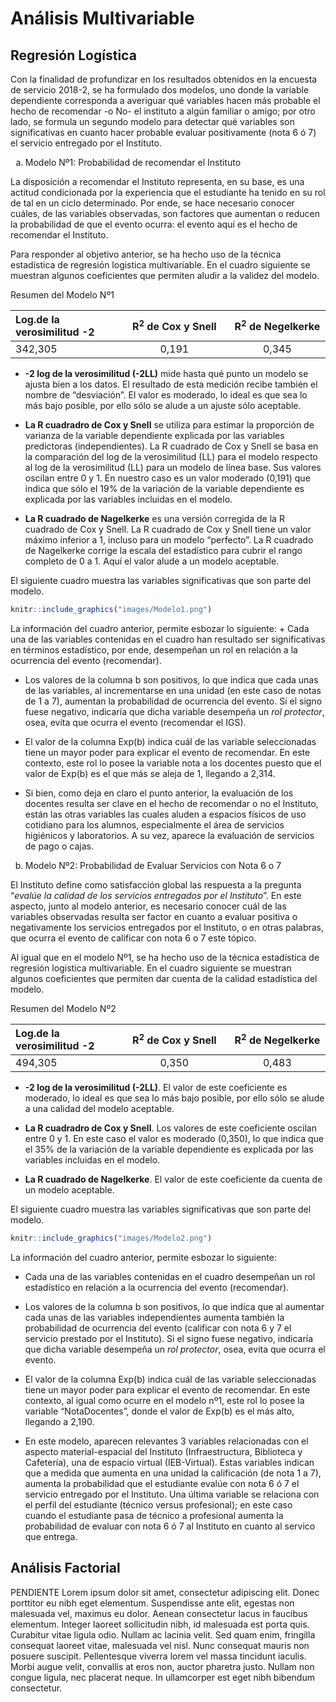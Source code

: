 # Análisis Multivariable

## Regresión Logística

Con la finalidad de profundizar en los resultados obtenidos en la encuesta de servicio 2018-2, se ha formulado dos modelos, uno donde la variable dependiente corresponda a averiguar qué variables hacen más probable el hecho de recomendar -o No- el instituto a algún familiar o amigo; por otro lado, se formula un segundo modelo para detectar qué variables son significativas en cuanto hacer probable evaluar positivamente (nota 6 ó 7) el servicio entregado por el Instituto.  

a) Modelo Nº1: Probabilidad de recomendar el Instituto

La disposición a recomendar el Instituto representa, en su base, es una actitud condicionada por la experiencia que el estudiante ha tenido en su rol de tal en un ciclo determinado. Por ende, se hace necesario conocer cuáles, de las variables observadas, son factores que aumentan o reducen la probabilidad de que el evento ocurra: el evento aquí es el hecho de recomendar el Instituto. 

Para responder al objetivo anterior, se ha hecho uso de la técnica estadística de regresión logistica multivariable. En el cuadro siguiente se muestran algunos coeficientes que permiten aludir a la validez del modelo.

Resumen del Modelo Nº1

| Log.de la verosimilitud -2  | R^2^  de Cox y Snell | R^2^ de Negelkerke |
| :-------   | :------:   | :-----: |
| 342,305   | 0,191     | 0,345   |


+ **-2 log de la verosimilitud (-2LL)** mide hasta qué punto un modelo se ajusta bien a los datos. El resultado de esta medición recibe también el nombre de "desviación". El valor es moderado, lo ideal es que sea lo más bajo posible, por ello sólo se alude a un ajuste sólo aceptable.

+ **La R cuadradro de Cox y Snell** se utiliza para estimar la proporción de varianza de la variable dependiente explicada por las variables predictoras (independientes). La R cuadrado de Cox y Snell se basa en la comparación del log de la verosimilitud (LL) para el modelo respecto al log de la verosimilitud (LL) para un modelo de línea base. Sus valores oscilan entre 0 y 1. En nuestro caso es un valor moderado (0,191) que indica que sólo el 19% de la variación de la variable dependiente es explicada por las variables incluidas en el modelo. 

+ **La R cuadrado de Nagelkerke** es una versión corregida de la R cuadrado de Cox y Snell. La R cuadrado de Cox y Snell tiene un valor máximo inferior a 1, incluso para un modelo "perfecto". La R cuadrado de Nagelkerke corrige la escala del estadístico para cubrir el rango completo de 0 a 1. Aquí el valor alude a un modelo aceptable.

El siguiente cuadro muestra las variables significativas que son parte del modelo.

```r
knitr::include_graphics("images/Modelo1.png")
```

La información del cuadro anterior, permite esbozar lo siguiente:
+ Cada una de las variables contenidas en el cuadro han resultado ser significativas en términos estadístico, por ende, desempeñan un rol en relación a la ocurrencia del evento (recomendar).

+ Los valores de la columna b son positivos, lo que indica que cada unas de las variables, al incrementarse en una unidad (en este caso de notas de 1 a 7), aumentan la probabilidad de ocurrencia del evento. Si el signo fuese negativo, indicaría que dicha variable desempeña un *rol protector*, osea, evita que ocurra el evento (recomendar el IGS).

+ El valor de la columna Exp(b) indica cuál de las variable seleccionadas tiene un mayor poder para explicar el evento de recomendar. En este contexto, este rol lo posee la variable nota a los docentes puesto que el valor de Exp(b) es el que más se aleja de 1, llegando a 2,314.

+ Si bien, como deja en claro el punto anterior, la evaluación de los docentes resulta ser clave en el hecho de recomendar o no el Instituto, están las otras variables las cuales aluden a espacios físicos de uso cotidiano para los alumnos, especialmente el área de servicios higiénicos y laboratorios. A su vez, aparece la evaluación de servicios de pago o cajas.

b) Modelo Nº2: Probabilidad de Evaluar Servicios con Nota 6 o 7

El Instituto define como satisfacción global las respuesta a la pregunta "*evalúe la calidad de los servicios entregados por el Instituto*". En este aspecto, junto al modelo anterior, es necesario conocer cuál de las variables observadas resulta ser factor en cuanto a evaluar positiva o negativamente los servicios entregados por el Instituto, o en otras palabras, que ocurra el evento de calificar con nota 6 o 7 este tópico. 

Al igual que en el modelo Nº1, se ha hecho uso de la técnica estadística de regresión logistica multivariable. En el cuadro siguiente se muestran algunos coeficientes que permiten dar cuenta de la calidad estadística del modelo.

Resumen del Modelo Nº2

| Log.de la verosimilitud -2  | R^2^  de Cox y Snell | R^2^ de Negelkerke |
| :-------   | :------:   | :-----: |
| 494,305   | 0,350     | 0,483   |


+ **-2 log de la verosimilitud (-2LL)**. El valor de este coeficiente es moderado, lo ideal es que sea lo más bajo posible, por ello sólo se alude a una calidad del modelo aceptable.

+ **La R cuadradro de Cox y Snell**. Los valores de este coeficiente oscilan entre 0 y 1. En este caso el valor es moderado (0,350), lo que indica que el 35% de la variación de la variable dependiente es explicada por las variables incluidas en el modelo. 

+ **La R cuadrado de Nagelkerke**. El valor de este coeficiente da cuenta de un modelo aceptable.

El siguiente cuadro muestra las variables significativas que son parte del modelo.

```r
knitr::include_graphics("images/Modelo2.png")
```

La información del cuadro anterior, permite esbozar lo siguiente:

+ Cada una de las variables contenidas en el cuadro desempeñan un rol estadístico en relación a la ocurrencia del evento (recomendar).

+ Los valores de la columna b son positivos, lo que indica que al aumentar cada unas de las variables independientes aumenta también la probabilidad de ocurrencia del evento (calificar con nota 6 y 7 el servicio prestado por el Instituto). Si el signo fuese negativo, indicaría que dicha variable desempeña un *rol protector*, osea, evita que ocurra el evento.

+ El valor de la columna Exp(b) indica cuál de las variable seleccionadas tiene un mayor poder para explicar el evento de recomendar. En este contexto, al igual como ocurre en el modelo nº1, este rol lo posee la variable "NotaDocentes", donde el valor de Exp(b) es el más alto, llegando a 2,190.

+ En este modelo, aparecen relevantes 3 variables relacionadas con el aspecto material-espacial del Instituto (Infraestructura, Biblioteca y Cafetería), una de espacio virtual (IEB-Virtual). Estas variables indican que a medida que aumenta en una unidad la calificación (de nota 1 a 7), aumenta la probabilidad que el estudiante evalúe con nota 6 ó 7 el servicio entregado por el Instituto. Una última variable se relaciona con el perfil del estudiante (técnico versus profesional); en este caso cuando el estudiante pasa de técnico a profesional aumenta la probabilidad de evaluar con nota 6 ó 7 al Instituto en cuanto al servico que entrega. 

## Análisis Factorial

PENDIENTE
Lorem ipsum dolor sit amet, consectetur adipiscing elit. Donec porttitor eu nibh eget elementum. Suspendisse ante elit, egestas non malesuada vel, maximus eu dolor. Aenean consectetur lacus in faucibus elementum. Integer laoreet sollicitudin nibh, id malesuada est porta quis. Curabitur vitae ligula odio. Nullam ac lacinia velit. Sed quam enim, fringilla consequat laoreet vitae, malesuada vel nisl. Nunc consequat mauris non posuere suscipit. Pellentesque viverra lorem vel massa tincidunt iaculis. Morbi augue velit, convallis at eros non, auctor pharetra justo. Nullam non congue ligula, nec placerat neque. In ullamcorper est eget nibh bibendum consectetur.





